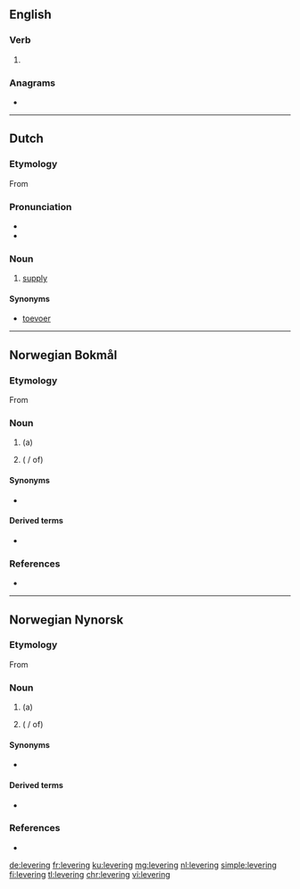 ==English==

===Verb===
{{head|en|present participle}}

# {{present participle of|lever|lang=en|nocat=1}}

===Anagrams===
* {{l|en|reveling}}

----

==Dutch==

===Etymology===
From {{suffix|leveren|ing|lang=nl}}

===Pronunciation===
* {{audio|Nl-levering.ogg|Audio|lang=nl}}
* {{hyphenation|le|ve|ring|lang=nl}}

===Noun===
{{nl-noun|f|-en|leveringetje|dim2=leverinkje}}
# [[supply]]

====Synonyms====
* [[toevoer]]

----

==Norwegian Bokmål==

===Etymology===
From {{suffix|levere|ing|lang=nb}}

===Noun===
{{nb-noun-c}}

# (a) {{l|en|delivery}}
# {{l|en|provision}} ({{l|nb|av}} / of)

====Synonyms====
* {{l|nb|leveranse}}

====Derived terms====
* {{l|nb|leveringstid}}

===References===
* {{R:The Bokmål Dictionary}}

----

==Norwegian Nynorsk==

===Etymology===
From {{suffix|levere|ing|lang=nn}}

===Noun===
{{nn-noun-f3}}

# (a) {{l|en|delivery}}
# {{l|en|provision}} ({{l|nn|av}} / of)

====Synonyms====
* {{l|nn|leveranse}}

====Derived terms====
* {{l|nn|leveringstid}}

===References===
* {{R:The Nynorsk Dictionary}}

[[de:levering]]
[[fr:levering]]
[[ku:levering]]
[[mg:levering]]
[[nl:levering]]
[[simple:levering]]
[[fi:levering]]
[[tl:levering]]
[[chr:levering]]
[[vi:levering]]